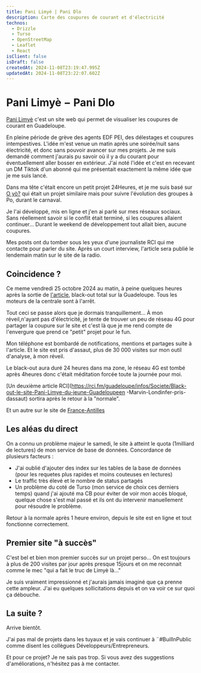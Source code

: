 ```yaml
---
title: Pani Limyè | Pani Dlo
description: Carte des coupures de courant et d'électricité
technos:
  - Drizzle
  - Turso
  - OpenStreetMap
  - Leaflet
  - React
isClient: false
isDraft: false
createdAt: 2024-11-08T23:19:47.995Z
updatedAt: 2024-11-08T23:22:07.602Z
---
```


# Pani Limyè − Pani Dlo

[Pani Limyè](https://pani-limye.marvinl.com/) c'est un site web qui permet de visualiser les coupures de courant en
Guadeloupe.

En pleine période de grève des agents EDF PEI, des délestages et coupures intempestives. L'idée m'est venue un matin
après une soirée/nuit sans électricité, et donc sans pouvoir avancer sur mes projets. Je me suis demandé comment
j'aurais pu savoir où il y a du courant pour éventuellement aller bosser en extérieur.
J'ai noté l'idée et c'est en recevant un DM Tiktok d'un abonné qui me présentait exactement la même idée que je me
suis lancé.

Dans ma tête c'était encore un petit projet 24Heures, et je me suis basé sur [O yò?](https://oyo.marvinl.com/) qui
était un projet similaire mais pour suivre l'évolution des groupes à Po, durant le carnaval.

Je l'ai développé, mis en ligne et j'en ai parlé sur mes réseaux sociaux. Sans réellement savoir si le conflit était
terminé, si les coupures allaient continuer… Durant le weekend de développement tout allait bien, aucune coupures.

Mes posts ont du tomber sous les yeux d'une journaliste RCI qui me contacte pour parler du site. Après un court
interview, l'article sera publié le lendemain matin sur le site de la radio.

## Coincidence ?
Ce meme vendredi 25 octobre 2024 au matin, à peine quelques heures après la sortie de [l'article](https://rci.fm/guadeloupe/infos/Informations-pratiques/Un-site-recense-en-temps-reel-les-coupures-delectricite), black-out total
sur la
Guadeloupe. Tous les moteurs de la centrale sont à l'arrêt.

Tout ceci se passe alors que je dormais tranquillement…
À mon réveil,n'ayant pas d'électricité, je tente de trouver un peu de réseau 4G pour partager la coupure sur le site
et c'est là que je me rend compte de l'envergure que prend ce "petit" projet pour le fun.

Mon téléphone est bombardé de notifications, mentions et partages suite à l'article. Et le site est pris d'assaut,
plus de 30 000 visites sur mon outil d'analyse, à mon réveil.

Le black-out aura duré 24 heures dans ma zone, le réseau 4G est tombé après 4heures donc c'était méditation forcée
toute la journée pour moi.

[Un deuxième article RCI](https://rci.fm/guadeloupe/infos/Societe/Black-out-le-site-Pani-Limye-du-jeune-Guadeloupeen
-Marvin-Londinfer-pris-dassaut) sortira après le retour à la "normale".

Et un autre sur le site de [France-Antilles](https://www.guadeloupe.franceantilles.fr/actualite/economie/pani-limye-pani-dlo-le-site-qui-tombe-a-pic-1009361.php)

## Les aléas du direct

On a connu un problème majeur le samedi, le site à atteint le quota (1milliard de lectures) de mon service de base de
données.
Concordance de plusieurs facteurs :
 - J'ai oublié d'ajouter des index sur les tables de la base de données (pour les requetes plus rapides et moins
 couteuses en lectures)
 - Le traffic très élevé et le nombre de status partagés
 - Un problème du coté de Turso (mon service de choix ces derniers temps) quand j'ai ajouté ma CB pour éviter de voir
  mon accès bloqué, quelque chose s'est mal passé et ils ont du intervenir manuellement pour résoudre le problème.

Retour à la normale après 1 heure environ, depuis le site est en ligne et tout fonctionne correctement.

## Premier site "à succès"

C'est bel et bien mon premier succès sur un projet perso…
On est toujours à plus de 200 visites par jour après presque 15jours et on me reconnait comme le mec "qui a fait le
truc de Limyè là…"

Je suis vraiment impressionné et j'aurais jamais imaginé que ça prenne cette ampleur.
J'ai eu quelques sollicitations depuis et on va voir ce sur quoi ça débouche.
## La suite ?

Arrive bientôt.

J'ai pas mal de projets dans les tuyaux et je vais continuer à ¨#BuilInPublic comme disent les
collègues Développeurs/Entrepreneurs.

Et pour ce projet? Je ne sais pas trop. Si vous avez des suggestions d'améliorations, n'hésitez pas à me contacter.

